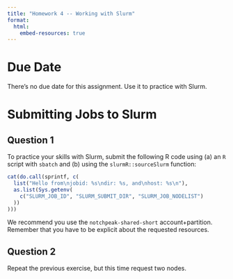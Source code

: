 ```yaml
---
title: "Homework 4 -- Working with Slurm"
format:
  html:
    embed-resources: true
---
```


# Due Date

There's no due date for this assignment. Use it to practice with Slurm.

# Submitting Jobs to Slurm

## Question 1 

To practice your skills with Slurm, submit the following R code using (a) an `R` script with `sbatch` and (b) using the `slurmR::sourceSlurm` function:

```r
cat(do.call(sprintf, c(
  list("Hello from\njobid: %s\ndir: %s, and\nhost: %s\n"),
  as.list(Sys.getenv(
    c("SLURM_JOB_ID", "SLURM_SUBMIT_DIR", "SLURM_JOB_NODELIST")
  ))
)))
```

We recommend you use the `notchpeak-shared-short` account+partition. Remember that you have to be explicit about the requested resources.

## Question 2

Repeat the previous exercise, but this time request two nodes.